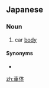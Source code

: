 ==Japanese==
{{ja-kanjitab|しゃ|たい|yomi=o}}

===Noun===
{{ja-noun|しゃたい|kyu=車體}}

# car [[body]]

====Synonyms====
* {{ja-r|ボディー}}

[[zh:車体]]
